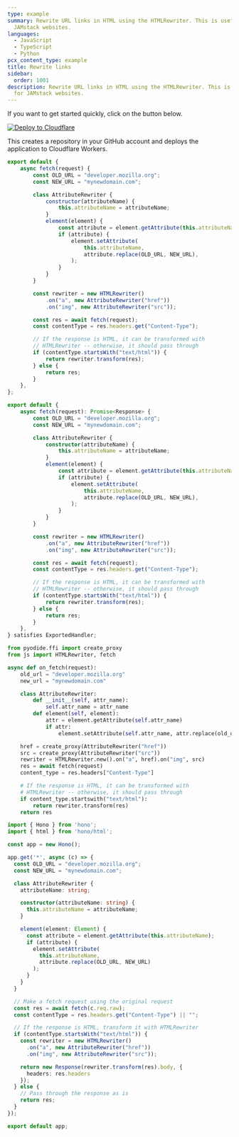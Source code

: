 ```yaml
---
type: example
summary: Rewrite URL links in HTML using the HTMLRewriter. This is useful for
  JAMstack websites.
languages:
  - JavaScript
  - TypeScript
  - Python
pcx_content_type: example
title: Rewrite links
sidebar:
  order: 1001
description: Rewrite URL links in HTML using the HTMLRewriter. This is useful
  for JAMstack websites.
---
```


If you want to get started quickly, click on the button below.

[![Deploy to Cloudflare](https://deploy.workers.cloudflare.com/button)](https://deploy.workers.cloudflare.com/?url=https://github.com/cloudflare/docs-examples/tree/main/workers/rewrite-links)

This creates a repository in your GitHub account and deploys the application to Cloudflare Workers.


<Tabs syncKey="workersExamples"> <TabItem label="JavaScript" icon="seti:javascript">

```js
export default {
	async fetch(request) {
		const OLD_URL = "developer.mozilla.org";
		const NEW_URL = "mynewdomain.com";

		class AttributeRewriter {
			constructor(attributeName) {
				this.attributeName = attributeName;
			}
			element(element) {
				const attribute = element.getAttribute(this.attributeName);
				if (attribute) {
					element.setAttribute(
						this.attributeName,
						attribute.replace(OLD_URL, NEW_URL),
					);
				}
			}
		}

		const rewriter = new HTMLRewriter()
			.on("a", new AttributeRewriter("href"))
			.on("img", new AttributeRewriter("src"));

		const res = await fetch(request);
		const contentType = res.headers.get("Content-Type");

		// If the response is HTML, it can be transformed with
		// HTMLRewriter -- otherwise, it should pass through
		if (contentType.startsWith("text/html")) {
			return rewriter.transform(res);
		} else {
			return res;
		}
	},
};
```

</TabItem> <TabItem label="TypeScript" icon="seti:typescript">

```ts
export default {
	async fetch(request): Promise<Response> {
		const OLD_URL = "developer.mozilla.org";
		const NEW_URL = "mynewdomain.com";

		class AttributeRewriter {
			constructor(attributeName) {
				this.attributeName = attributeName;
			}
			element(element) {
				const attribute = element.getAttribute(this.attributeName);
				if (attribute) {
					element.setAttribute(
						this.attributeName,
						attribute.replace(OLD_URL, NEW_URL),
					);
				}
			}
		}

		const rewriter = new HTMLRewriter()
			.on("a", new AttributeRewriter("href"))
			.on("img", new AttributeRewriter("src"));

		const res = await fetch(request);
		const contentType = res.headers.get("Content-Type");

		// If the response is HTML, it can be transformed with
		// HTMLRewriter -- otherwise, it should pass through
		if (contentType.startsWith("text/html")) {
			return rewriter.transform(res);
		} else {
			return res;
		}
	},
} satisfies ExportedHandler;
```

</TabItem> <TabItem label="Python" icon="seti:python">

```py
from pyodide.ffi import create_proxy
from js import HTMLRewriter, fetch

async def on_fetch(request):
    old_url = "developer.mozilla.org"
    new_url = "mynewdomain.com"

    class AttributeRewriter:
        def __init__(self, attr_name):
            self.attr_name = attr_name
        def element(self, element):
            attr = element.getAttribute(self.attr_name)
            if attr:
                element.setAttribute(self.attr_name, attr.replace(old_url, new_url))

    href = create_proxy(AttributeRewriter("href"))
    src = create_proxy(AttributeRewriter("src"))
    rewriter = HTMLRewriter.new().on("a", href).on("img", src)
    res = await fetch(request)
    content_type = res.headers["Content-Type"]

    # If the response is HTML, it can be transformed with
    # HTMLRewriter -- otherwise, it should pass through
    if content_type.startswith("text/html"):
        return rewriter.transform(res)
    return res
```

</TabItem> <TabItem label="Hono" icon="seti:typescript">

```ts
import { Hono } from 'hono';
import { html } from 'hono/html';

const app = new Hono();

app.get('*', async (c) => {
  const OLD_URL = "developer.mozilla.org";
  const NEW_URL = "mynewdomain.com";

  class AttributeRewriter {
    attributeName: string;

    constructor(attributeName: string) {
      this.attributeName = attributeName;
    }

    element(element: Element) {
      const attribute = element.getAttribute(this.attributeName);
      if (attribute) {
        element.setAttribute(
          this.attributeName,
          attribute.replace(OLD_URL, NEW_URL)
        );
      }
    }
  }

  // Make a fetch request using the original request
  const res = await fetch(c.req.raw);
  const contentType = res.headers.get("Content-Type") || "";

  // If the response is HTML, transform it with HTMLRewriter
  if (contentType.startsWith("text/html")) {
    const rewriter = new HTMLRewriter()
      .on("a", new AttributeRewriter("href"))
      .on("img", new AttributeRewriter("src"));

    return new Response(rewriter.transform(res).body, {
      headers: res.headers
    });
  } else {
    // Pass through the response as is
    return res;
  }
});

export default app;
```

</TabItem> </Tabs>
